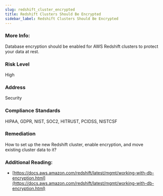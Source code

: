 ```yaml
---
slug: redshift_cluster_encrypted
title: Redshift Clusters Should Be Encrypted
sidebar_label: Redshift Clusters Should Be Encrypted
---
```


### More Info:

Database encryption should be enabled for AWS Redshift clusters to protect your data at rest.

### Risk Level

High

### Address

Security

### Compliance Standards

HIPAA, GDPR, NIST, SOC2, HITRUST, PCIDSS, NISTCSF

### Remediation

How to set up the new Redshift cluster, enable encryption, and move existing cluster data to it?

### Additional Reading:

- [https://docs.aws.amazon.com/redshift/latest/mgmt/working-with-db-encryption.html](https://docs.aws.amazon.com/redshift/latest/mgmt/working-with-db-encryption.html) 

